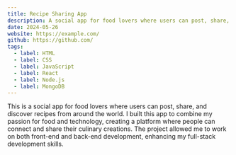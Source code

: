 ```yaml
---
title: Recipe Sharing App
description: A social app for food lovers where users can post, share, and discover recipes from around the world.
date: 2024-05-26
website: https://example.com/
github: https://github.com/
tags:
  - label: HTML
  - label: CSS
  - label: JavaScript
  - label: React
  - label: Node.js
  - label: MongoDB
---
```


This is a social app for food lovers where users can post, share, and discover recipes from around the world. I built this app to combine my passion for food and technology, creating a platform where people can connect and share their culinary creations. The project allowed me to work on both front-end and back-end development, enhancing my full-stack development skills.